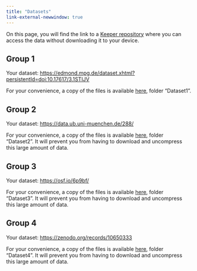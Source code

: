 ```yaml
---
title: "Datasets"
link-external-newwindow: true
---
```


On this page, you will find the link to a [Keeper repository](https://keeper.mpdl.mpg.de/d/a2ad214878ce47b2a85e/) where you can access the data without downloading it to your device. 

## Group 1 
Your dataset: [https://edmond.mpg.de/dataset.xhtml?persistentId=doi:10.17617/3.1STIJV](https://edmond.mpg.de/dataset.xhtml?persistentId=doi:10.17617/3.1STIJV)

For your convenience, a copy of the files is available [here](https://keeper.mpdl.mpg.de/d/a2ad214878ce47b2a85e/), folder “Dataset1”.

## Group 2
Your dataset: [https://data.ub.uni-muenchen.de/288/](https://data.ub.uni-muenchen.de/288/)

For your convenience, a copy of the files is available [here](https://keeper.mpdl.mpg.de/d/a2ad214878ce47b2a85e/), folder “Dataset2”. It will prevent you from having to download and uncompress this large amount of data.

## Group 3
Your dataset: [https://osf.io/6p9bf/](https://osf.io/6p9bf/)

For your convenience, a copy of the files is available [here](https://keeper.mpdl.mpg.de/d/a2ad214878ce47b2a85e/), folder “Dataset3”. It will prevent you from having to download and uncompress this large amount of data.

## Group 4
Your dataset: [https://zenodo.org/records/10650333](https://zenodo.org/records/10650333)

For your convenience, a copy of the files is available [here](https://keeper.mpdl.mpg.de/d/a2ad214878ce47b2a85e/), folder “Dataset4”. It will prevent you from having to download and uncompress this large amount of data.